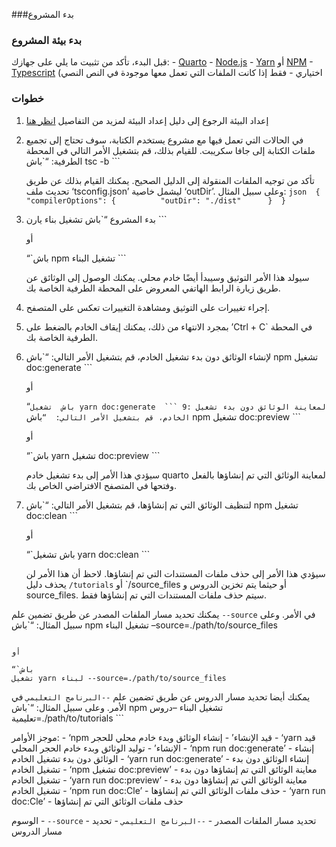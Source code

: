 ###بدء المشروع

### بدء بيئة المشروع

قبل البدء، تأكد من تثبيت ما يلي على جهازك:
- [Quarto](https://quarto.org/docs/get-started/index.html)
- [Node.js](https://nodejs.org/en/download/)
- [Yarn](https://yarnpkg.com/getting-started/install) أو [NPM](https://www.npmjs.com/get-npm)
- [Typescript](https://www.typescriptlang.org/download) (اختياري - فقط إذا كانت الملفات التي تعمل معها موجودة في النص النصي


### خطوات
1. إعداد البيئة
    الرجوع إلى دليل إعداد البيئة لمزيد من التفاصيل [انظر هنا](#environment-setup)

2. في الحالات التي تعمل فيها مع مشروع يستخدم الكتابة، سوف تحتاج إلى تجميع ملفات الكتابة إلى جافا سكريبت. للقيام بذلك، قم بتشغيل الأمر التالي في المحطة الطرفية:
    “`باش
    tsc -b 
    ```
    
    تأكد من توجيه الملفات المنقولة إلى الدليل الصحيح. يمكنك القيام بذلك عن طريق تحديث ملف 'tsconfig.json' ليشمل خاصية 'outDir'. وعلى سبيل المثال:
    ```json
    {
        "compilerOptions": {
            "outDir": "./dist"
        }
    }
    ```

3. بدء المشروع
    “`باش
    تشغيل بناء يارن
    ```

    أو 

    “`باش
    npm تشغيل البناء
    ```

    سيولد هذا الأمر التوثيق وسيبدأ أيضًا خادم محلي. يمكنك الوصول إلى الوثائق عن طريق زيارة الرابط الهاتفي المعروض على المحطة الطرفية الخاصة بك.

4. إجراء تغييرات على التوثيق ومشاهدة التغييرات تعكس على المتصفح.

5. بمجرد الانتهاء من ذلك، يمكنك إيقاف الخادم بالضغط على 'Ctrl + C` في المحطة الطرفية الخاصة بك.

6. لإنشاء الوثائق دون بدء تشغيل الخادم، قم بتشغيل الأمر التالي:
    “`باش
    npm تشغيل doc:generate
    ```

    أو

    “`باش
    تشغيل yarn doc:generate
    ```
9: لمعاينة الوثائق دون بدء تشغيل الخادم، قم بتشغيل الأمر التالي:
    “`باش
    npm تشغيل doc:preview
    ```

    أو

    “`باش
    yarn تشغيل doc:preview
    ```

    سيؤدي هذا الأمر إلى بدء تشغيل خادم quarto لمعاينة الوثائق التي تم إنشاؤها بالفعل وفتحها في المتصفح الافتراضي الخاص بك.

8. لتنظيف الوثائق التي تم إنشاؤها، قم بتشغيل الأمر التالي:
    “`باش
    npm تشغيل doc:clean
    ```

    أو

    “`باش
    تشغيل yarn doc:clean
    ```

    سيؤدي هذا الأمر إلى حذف ملفات المستندات التي تم إنشاؤها. لاحظ أن هذا الأمر لن يحذف دليل `/tutorials` أو `/source_files أو حيثما يتم تخزين الدروس و source_files. سيتم حذف ملفات المستندات التي تم إنشاؤها فقط.



يمكنك تحديد مسار الملفات المصدر عن طريق تضمين علم `--source` في الأمر. وعلى سبيل المثال:
“`باش
npm تشغيل البناء --source=./path/to/source_files
```

أو

“`باش
تشغيل yarn لبناء --source=./path/to/source_files
```

يمكنك أيضا تحديد مسار الدروس عن طريق تضمين علم `--البرنامج التعليمي` في الأمر. وعلى سبيل المثال:
“`باش
npm تشغيل البناء --دروس تعليمية=./path/to/tutorials
```


موجز الأوامر:
- 'npm قيد الإنشاء' - إنشاء الوثائق وبدء خادم محلي للحجر
- 'yarn قيد الإنشاء' - توليد الوثائق وبدء خادم الحجر المحلي
- 'npm run doc:generate' - إنشاء الوثائق دون بدء تشغيل الخادم
- 'yarn run doc:generate' - إنشاء الوثائق دون بدء تشغيل الخادم
- 'npm تشغيل doc:preview' - معاينة الوثائق التي تم إنشاؤها دون بدء تشغيل الخادم
- 'yarn run doc:preview' - معاينة الوثائق التي تم إنشاؤها دون بدء تشغيل الخادم
- 'npm run doc:Cle' - حذف ملفات الوثائق التي تم إنشاؤها
- 'yarn run doc:Cle' - حذف ملفات الوثائق التي تم إنشاؤها

الوسوم
- `--source` - تحديد مسار الملفات المصدر
- `--البرنامج التعليمي` - تحديد مسار الدروس

